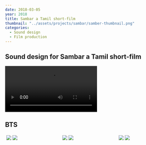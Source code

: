 ```yaml
---
date: 2018-03-05
year: 2018
title: Sambar a Tamil short-film
thumbnail: "../assets/projects/sambar/samber-thumbnail.png"
categories:
  - Sound design
  - Film production
---
```



## Sound design for Sambar a Tamil short-film

<Video
  src="https://www.youtube.com/embed/mmCgvCPKS5o"
  title="Sambar a Tamil short-film"
  aspectRatio="235/100"
/>

## BTS

<div class="row" style="display: flex; flex-wrap: wrap; height:50%; padding: 2px;">
  <div class="column" style="flex: 33%; padding: 2px;">
    <img src="https://u.cubeupload.com/bshuva/MVIMG20190213230822.jpg" />
    <img src="https://u.cubeupload.com/bshuva/MVIMG20190213235056m.jpg" />
  </div>

  <div class="column" style="flex: 33%; padding: 2px;">
      <img src="https://u.cubeupload.com/bshuva/IMG20190213180657.jpg" />
      <img src="https://u.cubeupload.com/bshuva/MVIMG20190214041432m.jpg" />
   </div>
  
  <div class="column" style="flex: 23%; padding: 2px;">
    <img src="https://u.cubeupload.com/bshuva/IMG20190213230855.jpg" />
    <img src="https://u.cubeupload.com/bshuva/IMG20190211113357.jpg" />
  </div>
</div>
